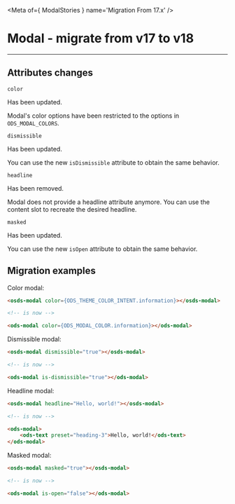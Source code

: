 
<Meta of={ ModalStories } name='Migration From 17.x' />

# Modal - migrate from v17 to v18
----

## Attributes changes

`color` <ods-badge size="sm" icon="circle-info" label="Updated"></ods-badge>

Has been updated.

Modal's color options have been restricted to the options in `ODS_MODAL_COLORS`.

`dismissible` <ods-badge size="sm" icon="circle-info" label="Updated"></ods-badge>

Has been updated.

You can use the new `isDismissible` attribute to obtain the same behavior.

`headline` <ods-badge size="sm" color="critical" icon="circle-xmark" label="Removed"></ods-badge>

Has been removed.

Modal does not provide a headline attribute anymore.
You can use the content slot to recreate the desired headline.

`masked` <ods-badge size="sm" icon="circle-info" label="Updated"></ods-badge>

Has been updated.

You can use the new `isOpen` attribute to obtain the same behavior.

## Migration examples

Color modal:
```html
<osds-modal color={ODS_THEME_COLOR_INTENT.information}></osds-modal>

<!-- is now -->

<ods-modal color={ODS_MODAL_COLOR.information}></ods-modal>
```

Dismissible modal:
```html
<osds-modal dismissible="true"></osds-modal>

<!-- is now -->

<ods-modal is-dismissible="true"></ods-modal>
```

Headline modal:
```html
<osds-modal headline="Hello, world!"></osds-modal>

<!-- is now -->

<ods-modal>
    <ods-text preset="heading-3">Hello, world!</ods-text>
</ods-modal>
```

Masked modal:
```html
<osds-modal masked="true"></osds-modal>

<!-- is now -->

<ods-modal is-open="false"></ods-modal>
```
